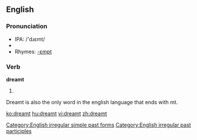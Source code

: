 ==English==

===Pronunciation===
*IPA: /'dɹεmt/
*{{audio|en-us-dreamt.ogg|Audio (US)}}
*Rhymes: [[Rhymes:English:-ɛmpt|-ɛmpt]]

===Verb===
'''dreamt'''
# {{past of|[[dream]]}}

[[Category:English irregular simple past forms]]
[[Category:English irregular past participles]]

Dreamt is also the only word in the english language that ends with mt.

[[ko:dreamt]]
[[hu:dreamt]]
[[vi:dreamt]]
[[zh:dreamt]]